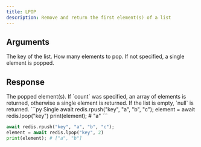 ```yaml
---
title: LPOP
description: Remove and return the first element(s) of a list
---
```


## Arguments

<ParamField body="key" type="string" required>
  The key of the list.
</ParamField>

<ParamField body="count" type="integer">
  How many elements to pop. If not specified, a single element is popped.
</ParamField>

## Response

<ResponseField type="TValue | TValue[] | null" required>
  The popped element(s). If `count` was specified, an array of elements is
  returned, otherwise a single element is returned. If the list is empty, `null`
  is returned.
</ResponseField>

<RequestExample>
```py Single 
await redis.rpush("key", "a", "b", "c"); 
element = await redis.lpop("key")
print(element); # "a"
 ```


```py Multiple 
await redis.rpush("key", "a", "b", "c"); 
element = await redis.lpop("key", 2)
print(element); # ["a", "b"]
 ```
</RequestExample>
